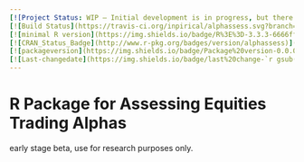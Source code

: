 ```yaml
---
[![Project Status: WIP – Initial development is in progress, but there has not yet been a stable, usable release suitable for the public.](http://www.repostatus.org/badges/latest/wip.svg)](http://www.repostatus.org/#wip)
[![Build Status](https://travis-ci.org/inpirical/alphassess.svg?branch=master)](https://travis-ci.org/inpirical/alphassess)
[![minimal R version](https://img.shields.io/badge/R%3E%3D-3.3.3-6666ff.svg)](https://cran.r-project.org/)
[![CRAN_Status_Badge](http://www.r-pkg.org/badges/version/alphassess)](https://cran.r-project.org/package=alphassess)
[![packageversion](https://img.shields.io/badge/Package%20version-0.0.0.9000-orange.svg?style=flat-square)](commits/master)
[![Last-changedate](https://img.shields.io/badge/last%20change-`r gsub('-', '--', Sys.Date())`-yellowgreen.svg)](/commits/master)
---
```

 

# R Package for Assessing Equities Trading Alphas
early stage beta, use for research purposes only.
